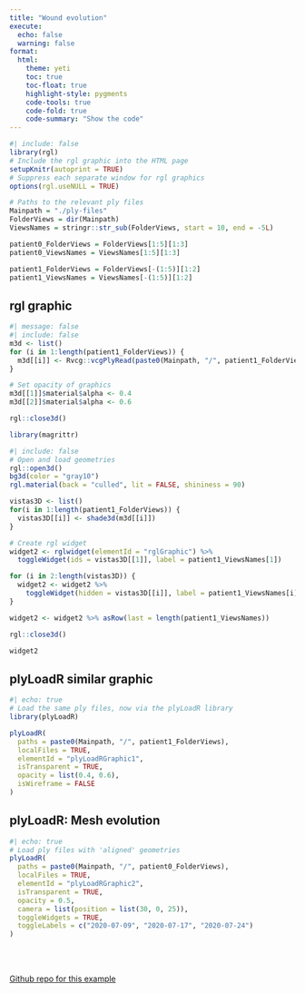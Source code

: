 ```yaml
---
title: "Wound evolution"
execute:
  echo: false
  warning: false
format:
  html:
    theme: yeti
    toc: true
    toc-float: true
    highlight-style: pygments
    code-tools: true
    code-fold: true
    code-summary: "Show the code"
---
```


```r
#| include: false
library(rgl)
# Include the rgl graphic into the HTML page
setupKnitr(autoprint = TRUE) 
# Suppress each separate window for rgl graphics
options(rgl.useNULL = TRUE) 

# Paths to the relevant ply files
Mainpath = "./ply-files"
FolderViews = dir(Mainpath)
ViewsNames = stringr::str_sub(FolderViews, start = 10, end = -5L)

patient0_FolderViews = FolderViews[1:5][1:3]
patient0_ViewsNames = ViewsNames[1:5][1:3]

patient1_FolderViews = FolderViews[-(1:5)][1:2]
patient1_ViewsNames = ViewsNames[-(1:5)][1:2]
```

## rgl graphic

```r
#| message: false
#| include: false
m3d <- list()
for (i in 1:length(patient1_FolderViews)) {
  m3d[[i]] <- Rvcg::vcgPlyRead(paste0(Mainpath, "/", patient1_FolderViews[i]))  
}

# Set opacity of graphics
m3d[[1]]$material$alpha <- 0.4
m3d[[2]]$material$alpha <- 0.6

rgl::close3d()

library(magrittr)
```

```r
#| include: false
# Open and load geometries
rgl::open3d()
bg3d(color = "gray10")
rgl.material(back = "culled", lit = FALSE, shininess = 90)

vistas3D <- list()
for(i in 1:length(patient1_FolderViews)) {
  vistas3D[[i]] <- shade3d(m3d[[i]])
}

# Create rgl widget
widget2 <- rglwidget(elementId = "rglGraphic") %>% 
  toggleWidget(ids = vistas3D[[1]], label = patient1_ViewsNames[1])  

for (i in 2:length(vistas3D)) {
  widget2 <- widget2 %>% 
    toggleWidget(hidden = vistas3D[[i]], label = patient1_ViewsNames[i])
}

widget2 <- widget2 %>% asRow(last = length(patient1_ViewsNames)) 

rgl::close3d()
```

```r
widget2
```

## plyLoadR similar graphic

```r
#| echo: true
# Load the same ply files, now via the plyLoadR library
library(plyLoadR)

plyLoadR(
  paths = paste0(Mainpath, "/", patient1_FolderViews),
  localFiles = TRUE,
  elementId = "plyLoadRGraphic1",
  isTransparent = TRUE,
  opacity = list(0.4, 0.6),
  isWireframe = FALSE
)
```

## plyLoadR: Mesh evolution

```r
#| echo: true
# Load ply files with 'aligned' geometries
plyLoadR(
  paths = paste0(Mainpath, "/", patient0_FolderViews),
  localFiles = TRUE,
  elementId = "plyLoadRGraphic2",
  isTransparent = TRUE,
  opacity = 0.5,
  camera = list(position = list(30, 0, 25)),
  toggleWidgets = TRUE,
  toggleLabels = c("2020-07-09", "2020-07-17", "2020-07-24")
)
```

<br>
<br>

[Github repo for this example](https://github.com/lucio-cornejo/rgl-plyLoadR-comparison-example)
